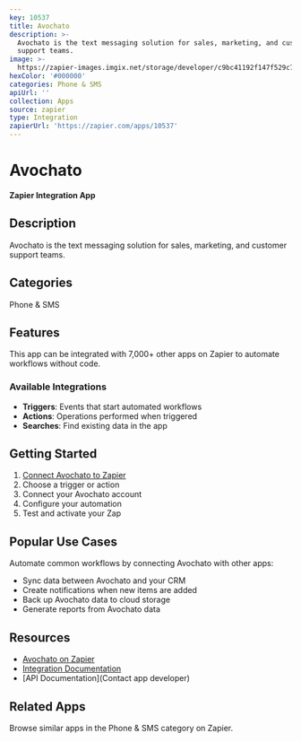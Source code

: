 ```yaml
---
key: 10537
title: Avochato
description: >-
  Avochato is the text messaging solution for sales, marketing, and customer
  support teams.
image: >-
  https://zapier-images.imgix.net/storage/developer/c9bc41192f147f529c7a1f7a494e6ac2.png?auto=format%2Ccompress&ixlib=python-3.0.0&q=50
hexColor: '#000000'
categories: Phone & SMS
apiUrl: ''
collection: Apps
source: zapier
type: Integration
zapierUrl: 'https://zapier.com/apps/10537'
---
```

# Avochato

**Zapier Integration App**

## Description

Avochato is the text messaging solution for sales, marketing, and customer support teams.

## Categories

Phone & SMS

## Features

This app can be integrated with 7,000+ other apps on Zapier to automate workflows without code.

### Available Integrations

- **Triggers**: Events that start automated workflows
- **Actions**: Operations performed when triggered
- **Searches**: Find existing data in the app

## Getting Started

1. [Connect Avochato to Zapier](https://zapier.com/apps/10537)
2. Choose a trigger or action
3. Connect your Avochato account
4. Configure your automation
5. Test and activate your Zap

## Popular Use Cases

Automate common workflows by connecting Avochato with other apps:

- Sync data between Avochato and your CRM
- Create notifications when new items are added
- Back up Avochato data to cloud storage
- Generate reports from Avochato data

## Resources

- [Avochato on Zapier](https://zapier.com/apps/10537)
- [Integration Documentation](https://zapier.com/apps/10537/integrations)
- [API Documentation](Contact app developer)

## Related Apps

Browse similar apps in the Phone & SMS category on Zapier.
